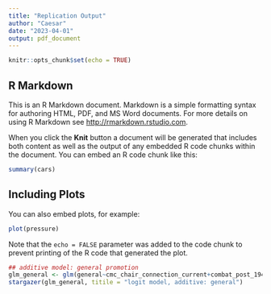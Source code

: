 ```yaml
---
title: "Replication Output"
author: "Caesar"
date: "2023-04-01"
output: pdf_document
---
```


```r
knitr::opts_chunk$set(echo = TRUE)
```

## R Markdown

This is an R Markdown document. Markdown is a simple formatting syntax for authoring HTML, PDF, and MS Word documents. For more details on using R Markdown see <http://rmarkdown.rstudio.com>.

When you click the **Knit** button a document will be generated that includes both content as well as the output of any embedded R code chunks within the document. You can embed an R code chunk like this:

```r
summary(cars)
```

## Including Plots

You can also embed plots, for example:

```r
plot(pressure)
```

Note that the `echo = FALSE` parameter was added to the code chunk to prevent printing of the R code that generated the plot.




```r
## additive model: general promotion 
glm_general <- glm(general~cmc_chair_connection_current+combat_post_1949+college+participated_long_march+commissar+minority+parent_CCP_leader+rural+cohort_decade, data=bio, family=binomial(link="logit"))
stargazer(glm_general, titile = "logit model, additive: general")
```